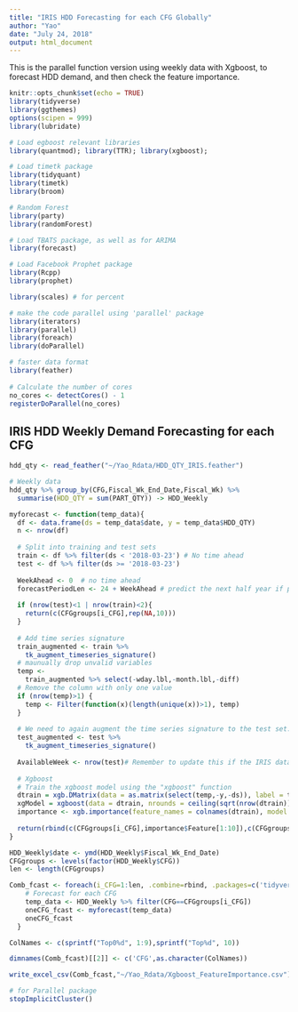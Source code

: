 ```yaml
---
title: "IRIS HDD Forecasting for each CFG Globally"
author: "Yao"
date: "July 24, 2018"
output: html_document
---
```


This is the parallel function version using weekly data with Xgboost, to forecast HDD demand, and then check the feature importance.

```r
knitr::opts_chunk$set(echo = TRUE)
library(tidyverse)
library(ggthemes)
options(scipen = 999)
library(lubridate)

# Load egboost relevant libraries
library(quantmod); library(TTR); library(xgboost);

# Load timetk package
library(tidyquant)
library(timetk)
library(broom)

# Random Forest
library(party)
library(randomForest)

# Load TBATS package, as well as for ARIMA
library(forecast)

# Load Facebook Prophet package
library(Rcpp)
library(prophet)

library(scales) # for percent

# make the code parallel using 'parallel' package
library(iterators)
library(parallel)
library(foreach)
library(doParallel)

# faster data format
library(feather)
 
# Calculate the number of cores
no_cores <- detectCores() - 1
registerDoParallel(no_cores)
```

## IRIS HDD Weekly Demand Forecasting for each CFG

```r
hdd_qty <- read_feather("~/Yao_Rdata/HDD_QTY_IRIS.feather")

# Weekly data
hdd_qty %>% group_by(CFG,Fiscal_Wk_End_Date,Fiscal_Wk) %>%
  summarise(HDD_QTY = sum(PART_QTY)) -> HDD_Weekly
```

```r
myforecast <- function(temp_data){
  df <- data.frame(ds = temp_data$date, y = temp_data$HDD_QTY)
  n <- nrow(df)
  
  # Split into training and test sets
  train <- df %>% filter(ds < '2018-03-23') # No time ahead
  test <- df %>% filter(ds >= '2018-03-23')
  
  WeekAhead <- 0  # no time ahead
  forecastPeriodLen <- 24 + WeekAhead # predict the next half year if possible
  
  if (nrow(test)<1 | nrow(train)<2){
    return(c(CFGgroups[i_CFG],rep(NA,10)))
  }
  
  # Add time series signature
  train_augmented <- train %>%
    tk_augment_timeseries_signature()
  # maunually drop unvalid variables
  temp <-
    train_augmented %>% select(-wday.lbl,-month.lbl,-diff)
  # Remove the column with only one value
  if (nrow(temp)>1) {
    temp <- Filter(function(x)(length(unique(x))>1), temp)
  }
  
  # We need to again augment the time series signature to the test set.
  test_augmented <- test %>%
    tk_augment_timeseries_signature()
  
  AvailableWeek <- nrow(test)# Remember to update this if the IRIS data is updated
  
  # Xgboost
  # Train the xgboost model using the "xgboost" function
  dtrain = xgb.DMatrix(data = as.matrix(select(temp,-y,-ds)), label = temp$y)
  xgModel = xgboost(data = dtrain, nrounds = ceiling(sqrt(nrow(dtrain)))) # sqrt(nrow(dtrain)), I guess
  importance <- xgb.importance(feature_names = colnames(dtrain), model = xgModel)
  
  return(rbind(c(CFGgroups[i_CFG],importance$Feature[1:10]),c(CFGgroups[i_CFG],importance$Gain[1:10])))
}
```


```r
HDD_Weekly$date <- ymd(HDD_Weekly$Fiscal_Wk_End_Date)
CFGgroups <- levels(factor(HDD_Weekly$CFG))
len <- length(CFGgroups)

Comb_fcast <- foreach(i_CFG=1:len, .combine=rbind, .packages=c('tidyverse','forecast','Rcpp','ggthemes','lubridate','tidyquant','timetk','prophet','randomForest','party','quantmod','TTR','xgboost')) %dopar% {
    # Forecast for each CFG
    temp_data <- HDD_Weekly %>% filter(CFG==CFGgroups[i_CFG])
    oneCFG_fcast <- myforecast(temp_data)
    oneCFG_fcast
  }

ColNames <- c(sprintf("Top0%d", 1:9),sprintf("Top%d", 10))

dimnames(Comb_fcast)[[2]] <- c('CFG',as.character(ColNames))

write_excel_csv(Comb_fcast,"~/Yao_Rdata/Xgboost_FeatureImportance.csv")
```

```r
# for Parallel package
stopImplicitCluster()
```
